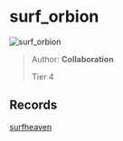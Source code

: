 
# surf_orbion

![surf_orbion](https://raw.githubusercontent.com/Sayt123/SurfMapPics/Maps-and-bonuses/csgo/surf_orbion.jpg)

> Author: **Collaboration**
>
> Tier 4

## Records

[surfheaven](https://surfheaven.eu/map/surf_orbion)
